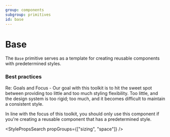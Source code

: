 ```yaml
---
group: components
subgroup: primitives
id: base
---
```


# Base

The `Base` primitive serves as a template for creating reusable components with predetermined styles.

### Best practices

Re: Goals and Focus - Our goal with this toolkit is to hit the sweet spot between providing too little and too much styling flexibility. Too little, and the design system is too rigid; too much, and it becomes difficult to maintain a consistent style.

In line with the focus of this toolkit, you should only use this component if you're creating a reusable component that has a predetermined style.

<StylePropsSearch propGroups={["sizing", "space"]} />
